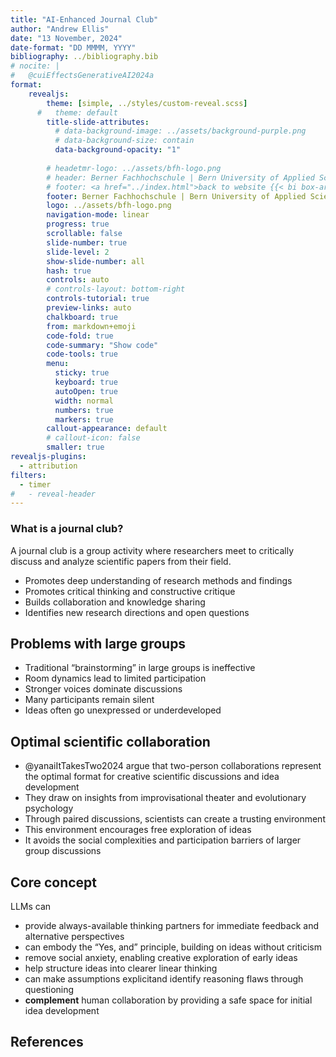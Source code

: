 ```yaml
---
title: "AI-Enhanced Journal Club"
author: "Andrew Ellis"
date: "13 November, 2024"
date-format: "DD MMMM, YYYY"
bibliography: ../bibliography.bib
# nocite: |
#   @cuiEffectsGenerativeAI2024a
format: 
    revealjs:
        theme: [simple, ../styles/custom-reveal.scss]
      #   theme: default
        title-slide-attributes:
          # data-background-image: ../assets/background-purple.png
          # data-background-size: contain
          data-background-opacity: "1"
        
        # headetmr-logo: ../assets/bfh-logo.png
        # header: Berner Fachhochschule | Bern University of Applied Sciences
        # footer: <a href="../index.html">back to website {{< bi box-arrow-up-left >}} </a>
        footer: Berner Fachhochschule | Bern University of Applied Sciences
        logo: ../assets/bfh-logo.png
        navigation-mode: linear
        progress: true
        scrollable: false
        slide-number: true
        slide-level: 2
        show-slide-number: all
        hash: true
        controls: auto
        # controls-layout: bottom-right
        controls-tutorial: true
        preview-links: auto
        chalkboard: true
        from: markdown+emoji
        code-fold: true
        code-summary: "Show code"
        code-tools: true
        menu: 
          sticky: true
          keyboard: true
          autoOpen: true
          width: normal
          numbers: true
          markers: true
        callout-appearance: default
        # callout-icon: false
        smaller: true
revealjs-plugins:
  - attribution
filters:
  - timer
#   - reveal-header
---
```



### What is a journal club?

A journal club is a group activity where researchers meet to critically discuss and analyze scientific papers from their field.

- Promotes deep understanding of research methods and findings
- Promotes critical thinking and constructive critique
- Builds collaboration and knowledge sharing
- Identifies new research directions and open questions


## Problems with large groups

- Traditional "brainstorming" in large groups is ineffective
- Room dynamics lead to limited participation
- Stronger voices dominate discussions
- Many participants remain silent
- Ideas often go unexpressed or underdeveloped

## Optimal scientific collaboration

- @yanaiItTakesTwo2024 argue that two-person collaborations represent the optimal format for creative scientific discussions and idea development
- They draw on insights from improvisational theater and evolutionary psychology
- Through paired discussions, scientists can create a trusting environment
- This environment encourages free exploration of ideas
- It avoids the social complexities and participation barriers of larger group discussions


## Core concept

LLMs can

- provide always-available thinking partners for immediate feedback and alternative perspectives
- can embody the "Yes, and" principle, building on ideas without criticism
- remove social anxiety, enabling creative exploration of early ideas
- help structure ideas into clearer linear thinking
- can make assumptions explicitand identify reasoning flaws through questioning
- **complement** human collaboration by providing a safe space for initial idea development


## References {background-color="#D8DEE9"}